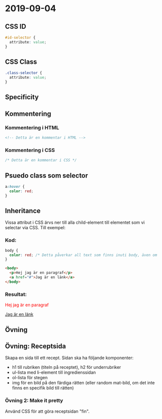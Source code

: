 # 2019-09-04

## CSS ID

```css
#id-selector {
  attribute: value;
}
```

## CSS Class

```css
.class-selector {
  attribute: value;
}
```

## Specificity

## Kommentering

### Kommentering i HTML

```html
<!-- Detta är en kommentar i HTML -->
```

### Kommentering i CSS

```css
/* Detta är en kommentar i CSS */
```

## Psuedo class som selector

```css
a:hover {
  color: red;
}
```

## Inheritance

Vissa attribut i CSS ärvs ner till alla child-element till elementet som vi selectar via CSS. Till exempel:

### Kod:

```css
body {
  color: red; /* Detta påverkar all text som finns inuti body, även om de finns i till exempel en p-tagg.*/
}
```

```html
<body>
  <p>Hej jag är en paragraf</p>
  <a href="#">Jag är en länk</a>
</body>
```

### Resultat:

<p style="color:red">Hej jag är en paragraf</p>
<a href="#">Jag är en länk</a>

## Övning

## Övning: Receptsida

Skapa en sida till ett recept. Sidan ska ha följande komponenter:

- h1 till rubriken (titeln på receptet), h2 för underrubriker
- ul-lista med li-element till ingredienssidan
- ol-lista för stegen
- img för en bild på den färdiga rätten (eller random mat-bild, om det inte finns en specifik bild till rätten)

### Övning 2: Make it pretty

Använd CSS för att göra receptsidan "fin".
